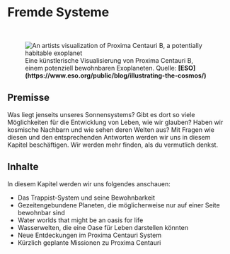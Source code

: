 
# Fremde Systeme

<ReadingTime duration="1" />
<AudioPlayer ident="solarsystems/introduction" />

<br/>
<figure>
<Image src={require(".//../../resources/images/distantsystems.png")} alt="An artists visualization of Proxima Centauri B, a potentially habitable exoplanet" />
<figcaption style={{ color: "rgb(156, 156, 156)", fontSize: "14px", marginTop: "2px" }}>Eine künstlerische Visualisierung von Proxima Centauri B, einem potenziell bewohnbaren Exoplaneten. Quelle: <strong>[ESO](https://www.eso.org/public/blog/illustrating-the-cosmos/)</strong></figcaption>
</figure>

## Premisse
Was liegt jenseits unseres Sonnensystems? Gibt es dort so viele Möglichkeiten für die Entwicklung von Leben, wie wir glauben? Haben wir kosmische Nachbarn und wie sehen deren Welten aus? Mit Fragen wie diesen und den entsprechenden Antworten werden wir uns in diesem Kapitel beschäftigen. Wir werden mehr finden, als du vermutlich denkst.

## Inhalte
In diesem Kapitel werden wir uns folgendes anschauen:

- Das Trappist-System und seine Bewohnbarkeit
- Gezeitengebundene Planeten, die möglicherweise nur auf einer Seite bewohnbar sind
- Water worlds that might be an oasis for life
- Wasserwelten, die eine Oase für Leben darstellen könnten
- Neue Entdeckungen im Proxima Centauri System
- Kürzlich geplante Missionen zu Proxima Centauri


<SaveArticleSection article="distant-systems-introduction"/>

<Analytics />